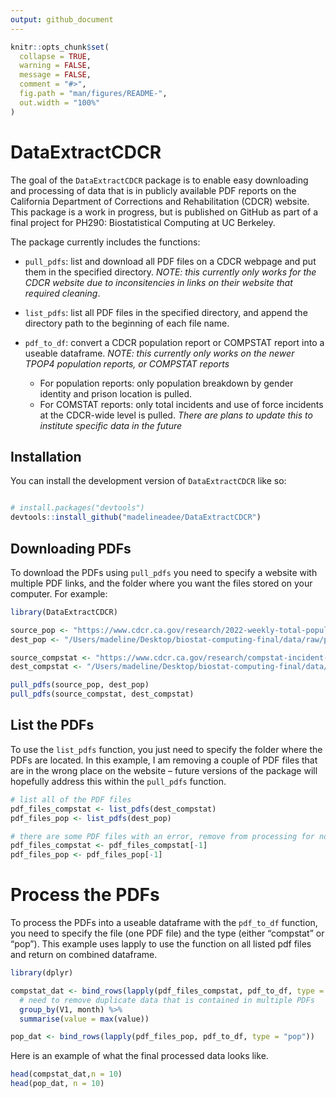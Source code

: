 ```yaml
---
output: github_document
---
```


<!-- README.md is generated from README.Rmd. Please edit that file -->

```r
knitr::opts_chunk$set(
  collapse = TRUE,
  warning = FALSE, 
  message = FALSE,
  comment = "#>",
  fig.path = "man/figures/README-",
  out.width = "100%"
)
```

# DataExtractCDCR

<!-- badges: start -->
<!-- badges: end -->

The goal of the `DataExtractCDCR` package is to enable easy downloading and processing of data that is in publicly available PDF reports on the California Department of Corrections and Rehabilitation (CDCR) website. This package is a work in progress, but is published on GitHub as part of a final project for PH290: Biostatistical Computing at UC Berkeley. 

The package currently includes the functions:

* `pull_pdfs`: list and download all PDF files on a CDCR webpage and put them in the specified directory. *NOTE: this currently only works for the CDCR website due to inconsitencies in links on their website that required cleaning*. 

* `list_pdfs`: list all PDF files in the specified directory, and append the directory path to the beginning of each file name. 

* `pdf_to_df`: convert a CDCR population report or COMPSTAT report into a useable dataframe. *NOTE: this currently only works on the newer TPOP4 population reports, or COMPSTAT reports*
  + For population reports: only population breakdown by gender identity and prison location is pulled. 
  + For COMSTAT reports: only total incidents and use of force incidents at the CDCR-wide level is pulled. *There are plans to update this to institute specific data in the future*

## Installation

You can install the development version of `DataExtractCDCR` like so:

``` r

# install.packages("devtools")
devtools::install_github("madelineadee/DataExtractCDCR")

```
## Downloading PDFs

To download the PDFs using `pull_pdfs` you need to specify a website with multiple PDF links, and the folder where you want the files stored on your computer. For example: 

```r

library(DataExtractCDCR)

source_pop <- "https://www.cdcr.ca.gov/research/2022-weekly-total-population-reports-tpop4/"
dest_pop <- "/Users/madeline/Desktop/biostat-computing-final/data/raw/pop_reports/"

source_compstat <- "https://www.cdcr.ca.gov/research/compstat-incident-reports-2021-2022/"
dest_compstat <- "/Users/madeline/Desktop/biostat-computing-final/data/raw/compstat_reports/"

pull_pdfs(source_pop, dest_pop)
pull_pdfs(source_compstat, dest_compstat)


```


## List the PDFs

To use the `list_pdfs` function, you just need to specify the folder where the PDFs are located. In this example, I am removing a couple of PDF files that are in the wrong place on the website -- future versions of the package will hopefully address this within the `pull_pdfs` function. 

```r

# list all of the PDF files
pdf_files_compstat <- list_pdfs(dest_compstat)
pdf_files_pop <- list_pdfs(dest_pop)

# there are some PDF files with an error, remove from processing for now
pdf_files_compstat <- pdf_files_compstat[-1]
pdf_files_pop <- pdf_files_pop[-1]

```


# Process the PDFs

To process the PDFs into a useable dataframe with the `pdf_to_df` function, you need to specify the file (one PDF file) and the type (either "compstat" or "pop"). This example uses lapply to use the function on all listed pdf files and return on combined dataframe. 

```r

library(dplyr)

compstat_dat <- bind_rows(lapply(pdf_files_compstat, pdf_to_df, type = "compstat"))  %>%
  # need to remove duplicate data that is contained in multiple PDFs
  group_by(V1, month) %>%
  summarise(value = max(value))

pop_dat <- bind_rows(lapply(pdf_files_pop, pdf_to_df, type = "pop"))

```

Here is an example of what the final processed data looks like. 

```r

head(compstat_dat,n = 10)
head(pop_dat, n = 10)


```


